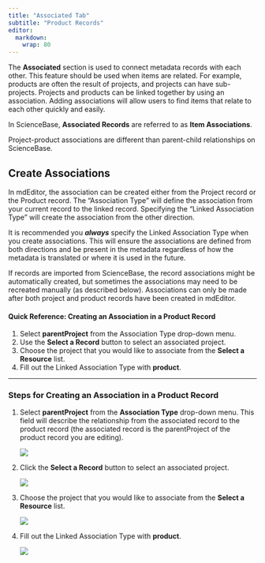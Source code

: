 ```yaml
---
title: "Associated Tab"
subtitle: "Product Records"
editor: 
  markdown: 
    wrap: 80
---
```


The **Associated** section is used to connect metadata records with each other.
This feature should be used when items are related. For example, products are
often the result of projects, and projects can have sub-projects. Projects and
products can be linked together by using an association. Adding associations
will allow users to find items that relate to each other quickly and easily.

::: {.callout-note icon=false}
In ScienceBase, **Associated Records** are referred to
as **Item Associations**.
:::

::: {.callout-note icon=false title="Reminder"}
Project-product associations are different than parent-child relationships on 
ScienceBase.
:::

## Create Associations

In mdEditor, the association can be created either from the Project record or
the Product record. The "Association Type" will define the association from your
current record to the linked record. Specifying the "Linked Association Type"
will create the association from the other direction.

::: {.callout-warning icon=false title="Important"}
It is recommended you ***always*** specify the Linked Association Type 
when you create associations. This will ensure the associations are defined 
from both directions and be present in the metadata regardless of how the 
metadata is translated or where it is used in the future.
:::

If records are imported from ScienceBase, the record associations might be
automatically created, but sometimes the associations may need to be recreated
manually (as described below). Associations can only be made after both project
and product records have been created in mdEditor.

#### Quick Reference: Creating an Association in a Product Record
1. Select **parentProject** from the Association Type drop-down menu.
2. Use the **Select a Record** button to select an associated project.
3. Choose the project that you would like to associate from the **Select a Resource** list.
4. Fill out the Linked Association Type with **product**.

---

### Steps for Creating an Association in a Product Record

1.  Select **parentProject** from the **Association Type** drop-down menu. 
    This field will describe the relationship from the associated record to
    the product record (the associated record is the parentProject of the product
    record you are editing). 

    ![](../../assets/product_association_type.png)

2.  Click the **Select a Record** button to select an associated project. 

    ![](../../assets/select_a_record_button.png){fig-align="center"}

3.  Choose the project that you would like to associate from the 
    **Select a Resource** list.

    ![](../../assets/product_association_choose_parent.png)

4.  Fill out the Linked Association Type with **product**.

    ![](../../assets/product_association_linked_record.png)
